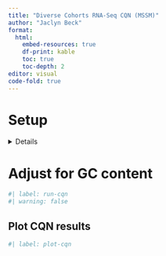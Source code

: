 ```yaml
---
title: "Diverse Cohorts RNA-Seq CQN (MSSM)"
author: "Jaclyn Beck"
format:
  html:
    embed-resources: true
    df-print: kable
    toc: true
    toc-depth: 2
editor: visual
code-fold: true
---
```


# Setup

<details>

```r
#| cache: false
#| label: read-chunk
#| include: false

knitr::read_chunk("cqn_functions.R")
```

```r
#| label: include-libraries
#| output: false
```

```r
#| label: setup
#| output: false

dataset <- "MSSM"

# Setting to TRUE will upload the CQN matrix to the harmonization
# project on Synapse.
upload_to_synapse <- FALSE
```

Load filtered counts and metadata

```r
#| label: load-data
#| output: false
```

</details>

# Adjust for GC content

```r
#| label: run-cqn
#| warning: false
```

## Plot CQN results

```r
#| label: plot-cqn
```
